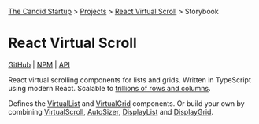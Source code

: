 

<Meta title="react-virtual-scroll" />

[The Candid Startup](https://thecandidstartup.org) > [Projects](https://www.thecandidstartup.org/projects.html) > [React Virtual Scroll](https://www.thecandidstartup.org/topics/react-virtual-scroll.html) > Storybook

# React Virtual Scroll

[GitHub](https://github.com/TheCandidStartup/infinisheet/tree/main/packages/react-virtual-scroll) | [NPM](https://www.npmjs.com/package/@candidstartup/react-virtual-scroll) | [API](https://www.thecandidstartup.org/infinisheet/modules/_candidstartup_react_virtual_scroll.html) 

React virtual scrolling components for lists and grids. Written in TypeScript using modern React. Scalable to [trillions of rows and columns](?path=/story/react-virtual-scroll-virtualgrid--trillion-square).

Defines the [VirtualList](?path=/docs/react-virtual-scroll-virtuallist--docs) and [VirtualGrid](?path=/docs/react-virtual-scroll-virtualgrid--docs) components. Or build your own by combining [VirtualScroll](?path=/docs/react-virtual-scroll-virtualscroll--docs), [AutoSizer](?path=/docs/react-virtual-scroll-autosizer--docs), [DisplayList](?path=/docs/react-virtual-scroll-displaylist--docs) and [DisplayGrid](http://localhost:6006/?path=/docs/react-virtual-scroll-displaygrid--docs).

<div style={{display: "grid", gridTemplateColumns: "610px 160px 1fr", gridTemplateRows: "60px 1fr"}}>
  <div>
  <Story of={ListStories.Horizontal}/>
  </div>

  <div style={{display: "flex", gridColumnStart: 2, gridRowStart: 1, gridRowEnd: 3 }}>
  <Story of={ListStories.Vertical}/>
  </div>

  <div style={{display: "flex", gridColumnStart: 3, gridRowStart: 1, gridRowEnd: 3 }}>
  <Story of={ScrollStories.Vertical}/>
  </div>

  <div>
  <Story of={GridStories.HundredSquare}/>
  </div>
</div>
